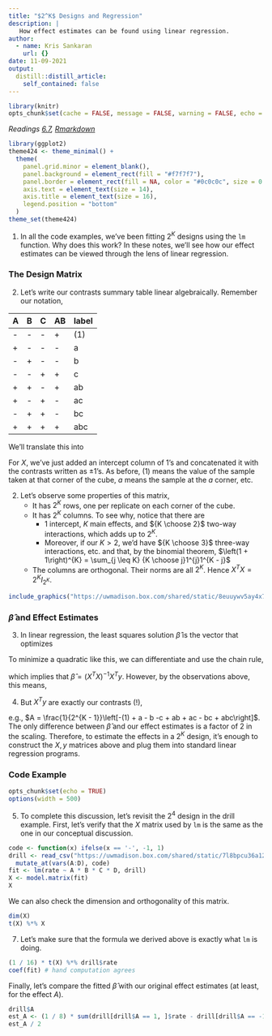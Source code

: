 ```yaml
---
title: "$2^K$ Designs and Regression"
description: |
   How effect estimates can be found using linear regression.
author:
  - name: Kris Sankaran
    url: {}
date: 11-09-2021
output:
  distill::distill_article:
    self_contained: false
---
```


```r
library(knitr)
opts_chunk$set(cache = FALSE, message = FALSE, warning = FALSE, echo = FALSE)
```

_Readings [6.7](https://www.wiley.com/en-us/Design+and+Analysis+of+Experiments%2C+10th+Edition-p-9781119492443#content-section), [Rmarkdown](https://github.com/krisrs1128/stat424_f21/blob/main/_posts/2021-08-17-week10-1/week10-1.Rmd)_

```r
library(ggplot2)
theme424 <- theme_minimal() + 
  theme(
    panel.grid.minor = element_blank(),
    panel.background = element_rect(fill = "#f7f7f7"),
    panel.border = element_rect(fill = NA, color = "#0c0c0c", size = 0.6),
    axis.text = element_text(size = 14),
    axis.title = element_text(size = 16),
    legend.position = "bottom"
  )
theme_set(theme424)
```

1. In all the code examples, we’ve been fitting $2^K$ designs using the `lm`
function. Why does this work? In these notes, we’ll see how our effect estimates
can be viewed through the lens of linear regression.

### The Design Matrix

2. Let’s write our contrasts summary table linear algebraically. Remember our
notation,

| A | B | C | AB | label |
|---|---| --- | --- | --- |
| - | - | - | + | (1) |
| + | - | - | - | a |
| - | + | - | - | b |
| - | - | + | + | c |
| + | + | - | + | ab |
| + | - | + | - | ac |
| - | + | + | - |  bc |
| + | + | + | + | abc |

   We’ll translate this into

\begin{align*}
X = \begin{pmatrix}
1 & -1 & -1 & - 1 & 1 \\
1 & 1 & -1 & -1 & -1 \\
1 & -1 & 1 & -1 & -1 \\
1 & -1 & -1 & 1 & 1 \\
1 & 1 & 1 & -1 & 1 \\
1 & 1 & -1 & 1 & -1 \\
1 & -1 & 1 & 1 & -1 \\
1 & 1 & 1 & 1 & 1
\end{pmatrix}
&&
y = \begin{pmatrix}
(1) \\
a \\
b \\
c \\
ab \\
ac \\
bc \\
abc
\end{pmatrix}
\end{align*}

  For $X$, we’ve just added an intercept column of $1$’s and concatenated it with
the contrasts written as $\pm 1$’s. As before, $(1)$ means the value of the
sample taken at that corner of the cube, $a$ means the sample at the $a$ corner,
etc.

2. Let’s observe some properties of this matrix,
    * It has $2^{K}$ rows, one per replicate on each corner of the cube.
    * It has $2^{K}$ columns. To see why, notice that there are
    	* 1 intercept, $K$ main effects, and ${K \choose 2}$ two-way interactions, which adds up to $2 ^ K$.
    	* Moreover, if our $K > 2$, we’d have ${K \choose 3}$ three-way interactions,
    	etc. and that, by the binomial theorem, $\left(1 + 1\right)^{K} = \sum_{j \leq
    	K} {K \choose j}1^{j}1^{K - j}$
    * The columns are orthogonal. Their norms are all $2^{K}$. Hence $X^{T}X = 2^{K}I_{2^{K}}$.

```r
include_graphics("https://uwmadison.box.com/shared/static/8euuywv5ay4x7przznhsxdo269865h2a.png")
```

### $\hat{\beta}$ and Effect Estimates

3. In linear regression, the least squares solution $\hat{\beta}$ is the vector
that optimizes

\begin{align*}
\hat{\beta} := \arg\min_{\beta \in \mathbb{R}^{2^{K}}} \|y - X\beta\|_{2}^{2}
\end{align*}

  To minimize a quadratic like this, we can differentiate and use the chain rule,

\begin{align*}
\frac{\partial}{\partial \beta}\left[\|y - X\beta\|_{2}^{2}\right] &= 0 \\
\iff 2X^{T}\left(y - X\beta\right) &= 0
\end{align*}

  which implies that $\hat{\beta} = \left(X^{T}X\right)^{-1}X^{T}y$. However, by
the observations above, this means,

\begin{align*}
\hat{\beta} &= \left(2^{K}I_{2^{K}}\right)^{-1}X^T y \\
&= \frac{1}{2^{K}}X^{T}y.
\end{align*}

4. But $X^{T}y$ are exactly our contrasts (!),

\begin{align*}
X^{T}y &= \begin{pmatrix}
1 &  1 &  1 &  1 & 1 & 1 &  1 & 1 \\
-1 & 1 & -1 & -1 & 1 & 1 & -1 & 1 \\
-1 & -1 & 1 & -1 & 1 & -1 & 1 & 1 \\
\vdots & & & & & & & \vdots
\end{pmatrix}
\begin{pmatrix}
\left(1\right) \\
a \\
b \\
c \\
\vdots 
\end{pmatrix}
\end{align*}

  e.g., $A = \frac{1}{2^{K - 1}}\left[-(1) + a - b -c + ab + ac - bc + abc\right]$. The only difference between $\hat{\beta}$ and our effect estimates
  is a factor of 2 in the scaling. Therefore, to estimate the effects in a $2^{K}$
  design, it’s enough to construct the $X, y$ matrices above and plug them into
  standard linear regression programs.

### Code Example

```r
opts_chunk$set(echo = TRUE)
options(width = 500)
```

5. To complete this discussion, let's revisit the $2 ^ 4$ design in the drill
example. First, let's verify that the $X$ matrix used by `lm` is the same as the
one in our conceptual discussion.

```r
code <- function(x) ifelse(x == '-', -1, 1)
drill <- read_csv("https://uwmadison.box.com/shared/static/7l8bpcu36a12a8c0chlh4id0qezdnnoe.csv") %>%
  mutate_at(vars(A:D), code)
fit <- lm(rate ~ A * B * C * D, drill)
X <- model.matrix(fit)
X
```

  We can also check the dimension and orthogonality of this matrix.

```r
dim(X)
t(X) %*% X
```

7. Let's make sure that the formula we derived above is exactly what `lm` is
doing.

```r
(1 / 16) * t(X) %*% drill$rate
coef(fit) # hand computation agrees
```

  Finally, let's compare the fitted $\hat{\beta}$ with our original effect
estimates (at least, for the effect $A$).

```r
drill$A
est_A <- (1 / 8) * sum(drill[drill$A == 1, ]$rate - drill[drill$A == -1, ]$rate)
est_A / 2
```